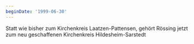 ```yaml
---
beginDate: '1999-06-30'
---
```


Statt wie bisher zum Kirchenkreis Laatzen-Pattensen, gehört Rössing jetzt zum
neu geschaffenen Kirchenkreis Hildesheim-Sarstedt
